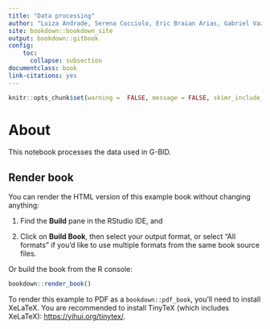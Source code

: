 ```yaml
--- 
title: "Data processing"
author: "Luiza Andrade, Serena Cocciolo, Eric Braian Arias, Gabriel Vaz de Melo"
site: bookdown::bookdown_site
output: bookdown::gitbook
config:
    toc:
      collapse: subsection
documentclass: book
link-citations: yes
---
```


```r
knitr::opts_chunk$set(warning =  FALSE, message = FALSE, skimr_include_summary = FALSE)
```

# About

This notebook processes the data used in G-BID.

## Render book

You can render the HTML version of this example book without changing anything:

1. Find the **Build** pane in the RStudio IDE, and

1. Click on **Build Book**, then select your output format, or select "All formats" if you'd like to use multiple formats from the same book source files.

Or build the book from the R console:

```r
bookdown::render_book()
```

To render this example to PDF as a `bookdown::pdf_book`, you'll need to install XeLaTeX. You are recommended to install TinyTeX (which includes XeLaTeX): <https://yihui.org/tinytex/>.
